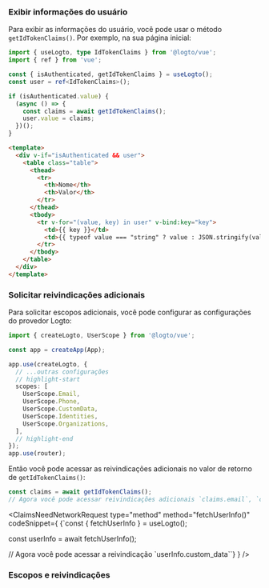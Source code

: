 

### Exibir informações do usuário

Para exibir as informações do usuário, você pode usar o método `getIdTokenClaims()`. Por exemplo, na sua página inicial:

```ts title="views/HomeView.vue"
import { useLogto, type IdTokenClaims } from '@logto/vue';
import { ref } from 'vue';

const { isAuthenticated, getIdTokenClaims } = useLogto();
const user = ref<IdTokenClaims>();

if (isAuthenticated.value) {
  (async () => {
    const claims = await getIdTokenClaims();
    user.value = claims;
  })();
}
```

```html
<template>
  <div v-if="isAuthenticated && user">
    <table class="table">
      <thead>
        <tr>
          <th>Nome</th>
          <th>Valor</th>
        </tr>
      </thead>
      <tbody>
        <tr v-for="(value, key) in user" v-bind:key="key">
          <td>{{ key }}</td>
          <td>{{ typeof value === "string" ? value : JSON.stringify(value) }}</td>
        </tr>
      </tbody>
    </table>
  </div>
</template>
```

### Solicitar reivindicações adicionais

<FindUserInfoMissing method="getIdTokenClaims()" />

<ScopesAndClaimsIntroduction />

Para solicitar escopos adicionais, você pode configurar as configurações do provedor Logto:

```ts title="main.ts"
import { createLogto, UserScope } from '@logto/vue';

const app = createApp(App);

app.use(createLogto, {
  // ...outras configurações
  // highlight-start
  scopes: [
    UserScope.Email,
    UserScope.Phone,
    UserScope.CustomData,
    UserScope.Identities,
    UserScope.Organizations,
  ],
  // highlight-end
});
app.use(router);
```

Então você pode acessar as reivindicações adicionais no valor de retorno de `getIdTokenClaims()`:

```ts
const claims = await getIdTokenClaims();
// Agora você pode acessar reivindicações adicionais `claims.email`, `claims.phone`, etc.
```

<ClaimsNeedNetworkRequest
  type="method"
  method="fetchUserInfo()"
  codeSnippet={
    <CodeBlock language="tsx">{`const { fetchUserInfo } = useLogto();

const userInfo = await fetchUserInfo();

// Agora você pode acessar a reivindicação \`userInfo.custom_data\``}</CodeBlock>
}
/>

### Escopos e reivindicações

<ScopesAndClaims />
